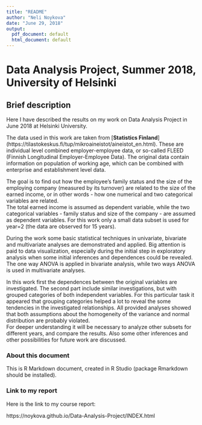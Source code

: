 ```yaml
---
title: "README"
author: "Neli Noykova"
date: "June 29, 2018"
output:
  pdf_document: default
  html_document: default
---
```



# Data Analysis Project, Summer 2018, University of Helsinki


## Brief description 

Here I have described the results on my work on Data Analysis Project in June 2018 at Helsinki University.  

The data used in this work are taken from [**Statistics Finland**] (https://tilastokeskus.fi/tup/mikroaineistot/aineistot_en.html). These are individual level combined employer-employee data, or so-called FLEED (Finnish Longitudinal Employer-Employee Data). The original data contain information on population of working age, which can be combined with enterprise and establishment level data.  

The goal is to find out how the employee's family status and the size of the employing company (measured by its turnover) are related to the size of the earned income, or in other words - how one numerical and two categorical variables are related.   
The total earned income is assumed as dependent variable, while the two categorical variables - family status and size of the company - are assumed as dependent variables. 
For this work only a small data subset is used for year=2 (the data are observed for 15 years). 

During the work some basic statistical techniques in univariate, bivariate and multivariate analyses are demonstrated and applied. Big attention is paid to data visualization, especially during the initial step in exploratory analysis when some initial inferences and dependences could be revealed. The one way ANOVA is applied in bivariate analysis, while two ways ANOVA is used in multivariate analyses. 

In this work first the dependences between the original variables are investigated. The second part include similar investigations, but with grouped categories of both independent variables.
For this particular task it appeared that grouping categories helped a lot to reveal the some tendencies in the investigated relationships. All provided analyses showed that both assumptions about the homogeneity of the variance and normal distribution are probably violated.  
For deeper understanding it will be necessary to analyze other subsets for different years, and compare the results. Also some other inferences and other possibilities for future work are discussed. 

### About this document 

This is R Markdown document, created in R Studio (package Rmarkdown should be installed). 

### Link to my report

Here is the link to my course report:

https://noykova.github.io/Data-Analysis-Project/INDEX.html 


